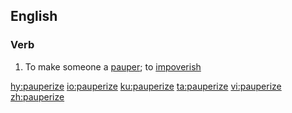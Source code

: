 ==English==

===Verb===
{{en-verb|pauperiz}}

# To make someone a [[pauper]]; to [[impoverish]]

[[hy:pauperize]]
[[io:pauperize]]
[[ku:pauperize]]
[[ta:pauperize]]
[[vi:pauperize]]
[[zh:pauperize]]
